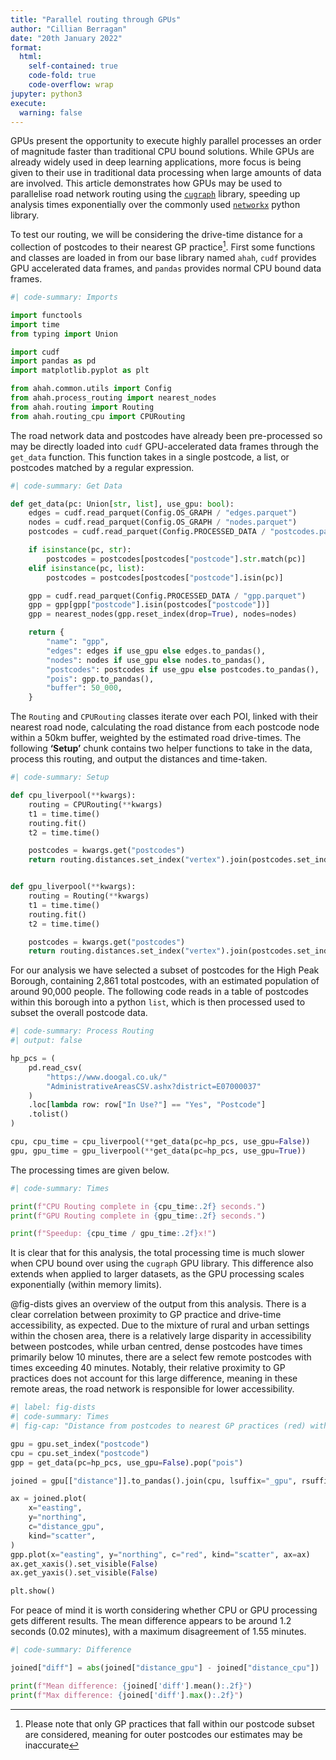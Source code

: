 ```yaml
---
title: "Parallel routing through GPUs"
author: "Cillian Berragan"
date: "20th January 2022"
format:
  html:
    self-contained: true
    code-fold: true
    code-overflow: wrap
jupyter: python3
execute:
  warning: false
---
```


GPUs present the opportunity to execute highly parallel processes an order of magnitude faster than traditional CPU bound solutions. While GPUs are already widely used in deep learning applications, more focus is being given to their use in traditional data processing when large amounts of data are involved. This article demonstrates how GPUs may be used to parallelise road network routing using the [`cugraph`](https://rapids.ai/) library, speeding up analysis times exponentially over the commonly used [`networkx`](https://networkx.org/) python library.

To test our routing, we will be considering the drive-time distance for a collection of postcodes to their nearest GP practice^[Please note that only GP practices that fall within our postcode subset are considered, meaning for outer postcodes our estimates may be inaccurate]. First some functions and classes are loaded in from our base library named `ahah`, `cudf` provides GPU accelerated data frames, and `pandas` provides normal CPU bound data frames.

```python
#| code-summary: Imports

import functools
import time
from typing import Union

import cudf
import pandas as pd
import matplotlib.pyplot as plt

from ahah.common.utils import Config
from ahah.process_routing import nearest_nodes
from ahah.routing import Routing
from ahah.routing_cpu import CPURouting
```

The road network data and postcodes have already been pre-processed so may be directly loaded into `cudf` GPU-accelerated data frames through the `get_data` function. This function takes in a single postcode, a list, or postcodes matched by a regular expression.

```python
#| code-summary: Get Data

def get_data(pc: Union[str, list], use_gpu: bool):
    edges = cudf.read_parquet(Config.OS_GRAPH / "edges.parquet")
    nodes = cudf.read_parquet(Config.OS_GRAPH / "nodes.parquet")
    postcodes = cudf.read_parquet(Config.PROCESSED_DATA / "postcodes.parquet")

    if isinstance(pc, str):
        postcodes = postcodes[postcodes["postcode"].str.match(pc)]
    elif isinstance(pc, list):
        postcodes = postcodes[postcodes["postcode"].isin(pc)]

    gpp = cudf.read_parquet(Config.PROCESSED_DATA / "gpp.parquet")
    gpp = gpp[gpp["postcode"].isin(postcodes["postcode"])]
    gpp = nearest_nodes(gpp.reset_index(drop=True), nodes=nodes)

    return {
        "name": "gpp",
        "edges": edges if use_gpu else edges.to_pandas(),
        "nodes": nodes if use_gpu else nodes.to_pandas(),
        "postcodes": postcodes if use_gpu else postcodes.to_pandas(),
        "pois": gpp.to_pandas(),
        "buffer": 50_000,
    }
```
The `Routing` and `CPURouting` classes iterate over each POI, linked with their nearest road node, calculating the road distance from each postcode node within a 50km buffer, weighted by the estimated road drive-times. The following **'Setup'** chunk contains two helper functions to take in the data, process this routing, and output the distances and time-taken.

```python
#| code-summary: Setup

def cpu_liverpool(**kwargs):
    routing = CPURouting(**kwargs)
    t1 = time.time()
    routing.fit()
    t2 = time.time()

    postcodes = kwargs.get("postcodes")
    return routing.distances.set_index("vertex").join(postcodes.set_index("node_id")), t2 - t1


def gpu_liverpool(**kwargs):
    routing = Routing(**kwargs)
    t1 = time.time()
    routing.fit()
    t2 = time.time()

    postcodes = kwargs.get("postcodes")
    return routing.distances.set_index("vertex").join(postcodes.set_index("node_id")), t2 - t1
```

For our analysis we have selected a subset of postcodes for the High Peak Borough, containing 2,861 total postcodes, with an estimated population of around 90,000 people. The following code reads in a table of postcodes within this borough into a python `list`, which is then processed used to subset the overall postcode data.

```python
#| code-summary: Process Routing
#| output: false

hp_pcs = (
    pd.read_csv(
        "https://www.doogal.co.uk/" 
        "AdministrativeAreasCSV.ashx?district=E07000037"
    )
    .loc[lambda row: row["In Use?"] == "Yes", "Postcode"]
    .tolist()
)

cpu, cpu_time = cpu_liverpool(**get_data(pc=hp_pcs, use_gpu=False))
gpu, gpu_time = gpu_liverpool(**get_data(pc=hp_pcs, use_gpu=True))
```

The processing times are given below.

```python
#| code-summary: Times

print(f"CPU Routing complete in {cpu_time:.2f} seconds.")
print(f"GPU Routing complete in {gpu_time:.2f} seconds.")

print(f"Speedup: {cpu_time / gpu_time:.2f}x!")
```

It is clear that for this analysis, the total processing time is much slower when CPU bound over using the `cugraph` GPU library. This difference also extends when applied to larger datasets, as the GPU processing scales exponentially (within memory limits).

@fig-dists gives an overview of the output from this analysis. There is a clear correlation between proximity to GP practice and drive-time accessibility, as expected. Due to the mixture of rural and urban settings within the chosen area, there is a relatively large disparity in accessibility between postcodes, while urban centred, dense postcodes have times primarily below 10 minutes, there are a select few remote postcodes with times exceeding 40 minutes. Notably, their relative proximity to GP practices does not account for this large difference, meaning in these remote areas, the road network is responsible for lower accessibility.

```python
#| label: fig-dists
#| code-summary: Times
#| fig-cap: "Distance from postcodes to nearest GP practices (red) within High Peak"

gpu = gpu.set_index("postcode")
cpu = cpu.set_index("postcode")
gpp = get_data(pc=hp_pcs, use_gpu=False).pop("pois")

joined = gpu[["distance"]].to_pandas().join(cpu, lsuffix="_gpu", rsuffix="_cpu")

ax = joined.plot(
    x="easting",
    y="northing",
    c="distance_gpu",
    kind="scatter",
)
gpp.plot(x="easting", y="northing", c="red", kind="scatter", ax=ax)
ax.get_xaxis().set_visible(False)
ax.get_yaxis().set_visible(False)

plt.show()
```

For peace of mind it is worth considering whether CPU or GPU processing gets different results. The mean difference appears to be around 1.2 seconds (0.02 minutes), with a maximum disagreement of 1.55 minutes.


```python
#| code-summary: Difference

joined["diff"] = abs(joined["distance_gpu"] - joined["distance_cpu"])

print(f"Mean difference: {joined['diff'].mean():.2f}")
print(f"Max difference: {joined['diff'].max():.2f}")
```
